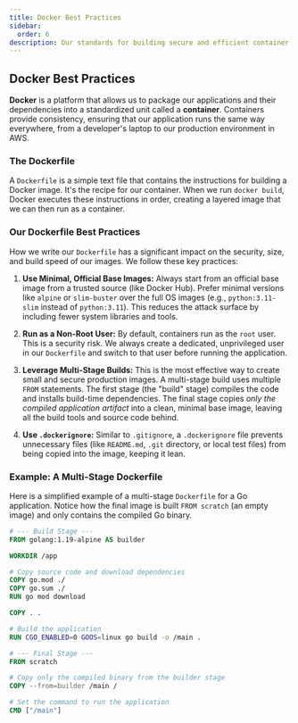 ```yaml
---
title: Docker Best Practices
sidebar:
  order: 6
description: Our standards for building secure and efficient container images.
---
```


## Docker Best Practices

**Docker** is a platform that allows us to package our applications and their dependencies into a standardized unit called a **container**. Containers provide consistency, ensuring that our application runs the same way everywhere, from a developer's laptop to our production environment in AWS.

### The Dockerfile

A `Dockerfile` is a simple text file that contains the instructions for building a Docker image. It's the recipe for our container. When we run `docker build`, Docker executes these instructions in order, creating a layered image that we can then run as a container.

### Our Dockerfile Best Practices

How we write our `Dockerfile` has a significant impact on the security, size, and build speed of our images. We follow these key practices:

1.  **Use Minimal, Official Base Images:** Always start from an official base image from a trusted source (like Docker Hub). Prefer minimal versions like `alpine` or `slim-buster` over the full OS images (e.g., `python:3.11-slim` instead of `python:3.11`). This reduces the attack surface by including fewer system libraries and tools.

2.  **Run as a Non-Root User:** By default, containers run as the `root` user. This is a security risk. We always create a dedicated, unprivileged user in our `Dockerfile` and switch to that user before running the application.

3.  **Leverage Multi-Stage Builds:** This is the most effective way to create small and secure production images. A multi-stage build uses multiple `FROM` statements. The first stage (the "build" stage) compiles the code and installs build-time dependencies. The final stage copies *only the compiled application artifact* into a clean, minimal base image, leaving all the build tools and source code behind.

4.  **Use `.dockerignore`:** Similar to `.gitignore`, a `.dockerignore` file prevents unnecessary files (like `README.md`, `.git` directory, or local test files) from being copied into the image, keeping it lean.

### Example: A Multi-Stage Dockerfile

Here is a simplified example of a multi-stage `Dockerfile` for a Go application. Notice how the final image is built `FROM scratch` (an empty image) and only contains the compiled Go binary.

```dockerfile
# --- Build Stage ---
FROM golang:1.19-alpine AS builder

WORKDIR /app

# Copy source code and download dependencies
COPY go.mod ./
COPY go.sum ./
RUN go mod download

COPY . .

# Build the application
RUN CGO_ENABLED=0 GOOS=linux go build -o /main .

# --- Final Stage ---
FROM scratch

# Copy only the compiled binary from the builder stage
COPY --from=builder /main /

# Set the command to run the application
CMD ["/main"]
